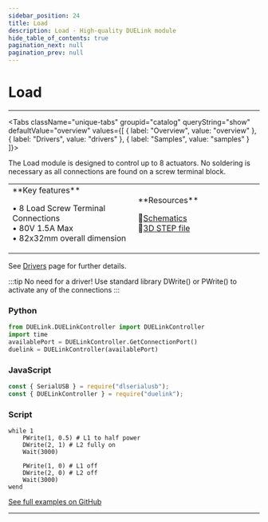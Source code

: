 ```yaml
---
sidebar_position: 24
title: Load
description: Load - High-quality DUELink module
hide_table_of_contents: true
pagination_next: null
pagination_prev: null
---
```



# Load

<ImageSection 
  product="acload-a"
  tagline="Load Actuator with 8x Connections"
/>

---

<Tabs className="unique-tabs" groupid="catalog" queryString="show" defaultValue="overview"
  values={[
    {
        label: "Overview",
        value: "overview"
    },
    {
        label: "Drivers",
        value: "drivers"
    },
    {
        label: "Samples",
        value: "samples"
    }
]}>

<TabItem value="overview">

The Load module is designed to control up to 8 actuators. No soldering is necessary as all connections are found on a screw terminal block.

<table><td width='50%'>
**Key features**

• 8 Load Screw Terminal Connections<br/>
• 80V 1.5A Max<br/>
• 82x32mm overall dimension<br/>

</td><td width='50%'>
**Resources**
 
📄<a href="/sch/gdl-acload-a.pdf" download>Schematics</a><br/>
🔩<a href="/3d/gdl-acload-a.step" download>3D STEP file</a><br/>
</td></table>

</TabItem>

<TabItem value="drivers">

See [Drivers](/docs/engine/drivers) page for further details.

:::tip
No need for a driver! Use standard library DWrite() or PWrite() to activate any of the connections
:::

</TabItem>

<TabItem value="samples">

### Python

```python
from DUELink.DUELinkController import DUELinkController
import time
availablePort = DUELinkController.GetConnectionPort()
duelink = DUELinkController(availablePort)
```

### JavaScript

```javascript
const { SerialUSB } = require("dlserialusb");
const { DUELinkController } = require("duelink");
```

### Script

```batch
while 1
    PWrite(1, 0.5) # L1 to half power
    DWrite(2, 1) # L2 fully on
    Wait(3000)

    PWrite(1, 0) # L1 off
    DWrite(2, 0) # L2 off
    Wait(3000)
wend

```

[See full examples on GitHub](https://github.com/ghi-electronics/duelink-website/tree/main/static/code/samples)

</TabItem>

</Tabs>

---

<OrderSection
    product="DUELink Load"
    partnumber="GDL-ACLOAD-A"
    price="$0.00"
/>

